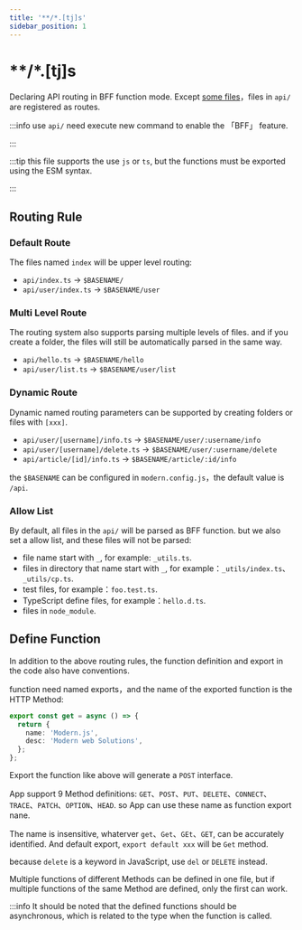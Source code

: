 ```yaml
---
title: '**/*.[tj]s'
sidebar_position: 1
---
```

# **/*.[tj]s

Declaring API routing in BFF function mode. Except [some files](/apis/app/hooks/api/functions/api#allow-list)，files in `api/` are registered as routes.

:::info
use `api/` need execute new command to enable the 「BFF」 feature.

:::

:::tip
this file supports the use `js` or `ts`, but the functions must be exported using the ESM syntax.

:::

## Routing Rule

### Default Route

The files named `index` will be upper level routing:

- `api/index.ts` -> `$BASENAME/`
- `api/user/index.ts` -> `$BASENAME/user`

### Multi Level Route

The routing system also supports parsing multiple levels of files. and if you create a folder, the files will still be automatically parsed in the same way.

- `api/hello.ts` -> `$BASENAME/hello`
- `api/user/list.ts` -> `$BASENAME/user/list`

### Dynamic Route

Dynamic named routing parameters can be supported by creating folders or files with `[xxx]`.

- `api/user/[username]/info.ts` -> `$BASENAME/user/:username/info`
- `api/user/[username]/delete.ts` -> `$BASENAME/user/:username/delete`
- `api/article/[id]/info.ts` -> `$BASENAME/article/:id/info`

the `$BASENAME` can be configured in `modern.config.js`，the default value is `/api`.

### Allow List

By default, all files in the `api/` will be parsed as BFF function. but we also set a allow list, and these files will not be parsed:

- file name start with `_`, for example: `_utils.ts`.
- files in directory that name start with `_`, for example：`_utils/index.ts`、`_utils/cp.ts`.
- test files, for example：`foo.test.ts`.
- TypeScript define files, for example：`hello.d.ts`.
- files in `node_module`.

## Define Function

In addition to the above routing rules, the function definition and export in the code also have conventions.

function need named exports，and the name of the exported function is the HTTP Method:

```ts
export const get = async () => {
  return {
    name: 'Modern.js',
    desc: 'Modern web Solutions',
  };
};
```

Export the function like above will generate a `POST` interface.

App support 9 Method definitions: `GET`、`POST`、`PUT`、`DELETE`、`CONNECT`、`TRACE`、`PATCH`、`OPTION`、`HEAD`. so App can use these name as function export nane.

The name is insensitive, whaterver `get`、`Get`、`GEt`、`GET`, can be accurately identified. And default export, `export default xxx` will be `Get` method.

because `delete` is a keyword in JavaScript, use `del` or `DELETE` instead.

Multiple functions of different Methods can be defined in one file, but if multiple functions of the same Method are defined, only the first can work.

:::info
It should be noted that the defined functions should be asynchronous, which is related to the type when the function is called.
